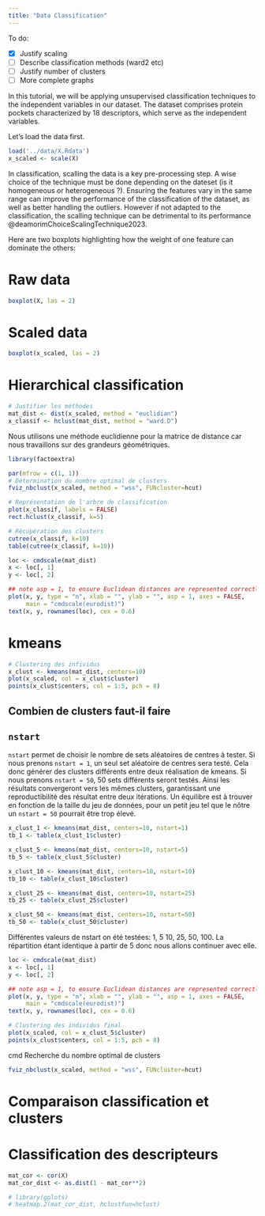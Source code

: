 ```yaml
---
title: "Data Classification"
---
```


To do:

- [x] Justify scaling  
- [ ] Describe classification methods (ward2 etc)  
- [ ] Justify number of clusters  
- [ ] More complete graphs

In this tutorial, we will be applying unsupervised classification techniques to the independent variables in our dataset. The dataset comprises protein pockets characterized by 18 descriptors, which serve as the independent variables.

Let's load the data first.

```r
load('../data/X.Rdata')
x_scaled <- scale(X)
```

In classification, scalling the data is a key pre-processing step. A wise choice of the technique must be done depending on the dateset (is it homogeneous or heterogeneous ?). Ensuring the features vary in the same range can improve the performance of the classification of the dataset, as well as better handling the outliers. However if not adapted to the classification, the scalling technique can be detrimental to its performance @deamorimChoiceScalingTechnique2023.

Here are two boxplots highlighting how the weight of one feature can dominate the others:

::: {.panel-tabset}

# Raw data

```r
boxplot(X, las = 2)
```

# Scaled data

```r
boxplot(x_scaled, las = 2)
```

:::

# Hierarchical classification

```r
# Justifier les méthodes
mat_dist <- dist(x_scaled, method = "euclidian")
x_classif <- hclust(mat_dist, method = "ward.D")
```

Nous utilisons une méthode euclidienne pour la matrice de distance car nous travaillons sur des grandeurs géométriques.

```r
library(factoextra)

par(mfrow = c(1, 1))
# Détermination du nombre optimal de clusters
fviz_nbclust(x_scaled, method = "wss", FUNcluster=hcut)

# Représentation de l'arbre de classification
plot(x_classif, labels = FALSE)
rect.hclust(x_classif, k=5)

# Récupération des clusters
cutree(x_classif, k=10)
table(cutree(x_classif, k=10))
```

```r
loc <- cmdscale(mat_dist)
x <- loc[, 1]
y <- loc[, 2]

## note asp = 1, to ensure Euclidean distances are represented correctly
plot(x, y, type = "n", xlab = "", ylab = "", asp = 1, axes = FALSE,
     main = "cmdscale(eurodist)")
text(x, y, rownames(loc), cex = 0.6)
```

# kmeans

```r
# Clustering des infividus
x_clust <- kmeans(mat_dist, centers=10)
plot(x_scaled, col = x_clust$cluster)
points(x_clust$centers, col = 1:5, pch = 8)
```

## Combien de clusters faut-il faire

## `nstart`

`nstart` permet de choisir le nombre de sets aléatoires de centres à tester. Si nous prenons `nstart = 1`, un seul set aléatoire de centres sera testé. Cela donc générer des clusters différents entre deux réalisation de kmeans. Si nous prenons `nstart = 50`, 50 sets différents seront testés. Ainsi les résultats convergeront vers les mêmes clusters, garantissant une reproductibilité des résultat entre deux itérations. Un équilibre est à trouver en fonction de la taille du jeu de données, pour un petit jeu tel que le nôtre un `nstart = 50` pourrait être trop élevé.


```r
x_clust_1 <- kmeans(mat_dist, centers=10, nstart=1)
tb_1 <- table(x_clust_1$cluster)

x_clust_5 <- kmeans(mat_dist, centers=10, nstart=5)
tb_5 <- table(x_clust_5$cluster)

x_clust_10 <- kmeans(mat_dist, centers=10, nstart=10)
tb_10 <- table(x_clust_10$cluster)

x_clust_25 <- kmeans(mat_dist, centers=10, nstart=25)
tb_25 <- table(x_clust_25$cluster)

x_clust_50 <- kmeans(mat_dist, centers=10, nstart=50)
tb_50 <- table(x_clust_50$cluster)
```

Différentes valeurs de nstart on été testées: 1, 5 10, 25, 50, 100. La répartition étant identique à partir de 5 donc nous allons continuer avec elle.

```r
loc <- cmdscale(mat_dist)
x <- loc[, 1]
y <- loc[, 2]

## note asp = 1, to ensure Euclidean distances are represented correctly
plot(x, y, type = "n", xlab = "", ylab = "", asp = 1, axes = FALSE,
     main = "cmdscale(eurodist)")
text(x, y, rownames(loc), cex = 0.6)
```

```r
# Clustering des individus final
plot(x_scaled, col = x_clust_5$cluster)
points(x_clust$centers, col = 1:5, pch = 8)
```
cmd
Recherche du nombre optimal de clusters

```r
fviz_nbclust(x_scaled, method = "wss", FUNcluster=hcut)
```

# Comparaison classification et clusters

# Classification des descripteurs

```r
mat_cor <- cor(X)
mat_cor_dist <- as.dist(1 - mat_cor**2)
```

```r
# library(gplots)
# heatmap.2(mat_cor_dist, hclustfun=hclust)
```
